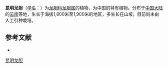 {{Speciesbox
| name = 昆明龙胆
| status = 
| status_system = 
| image =Gentiana duclouxii.jpg
| image_caption =昆明西北郊妙高寺附近发现的昆明龙胆
| genus = Gentiana
| species = duclouxii
| authority = Franch.
}}

'''昆明龙胆'''（[[学名|学名]]：{{lang|la|''Gentiana duclouxii''}}）为[[龙胆科|龙胆科]][[龙胆属|龙胆属]]的植物，为中国的特有植物。分布于[[中国大陆|中国大陆]]的[[云南|云南]]等地，生长于海拔1,800米至1,900米的地区，多生长在山坡，目前尚未由人工引种栽培。

== 参考文献 ==
<div class="references-small">
* {{cite web| url =http://www.bioinfo.cn/db05/KmzwSpecies.php?action=view&id=8306| title =昆明龙胆| work =《中国高等植物数据库全库》| publisher =中国科学院微生物研究所| author =昆明植物研究所| accessdate =2009-02-24| deadurl =yes| archiveurl =https://web.archive.org/web/20160305075554/http://www.bioinfo.cn/db05/KmzwSpecies.php?action=view&id=8306| archivedate =2016-03-05}}
</div>
{{Taxonbar|from=Q11087481}}

[[Category:龙胆属|昆明龙胆]]


{{植物小作品}}